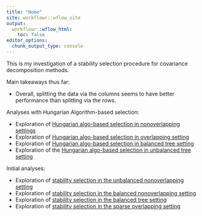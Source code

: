 ```yaml
---
title: "Home"
site: workflowr::wflow_site
output:
  workflowr::wflow_html:
    toc: false
editor_options:
  chunk_output_type: console
---
```


This is my investigation of a stability selection procedure for covariance decomposition methods.

Main takeaways thus far:  
  
* Overall, splitting the data via the columns seems to have better performance than splitting via the rows. 

Analyses with Hungarian Algorithm-based selection:  

* Exploration of [Hungarian algo-based selection in nonoverlapping settings](assignment_based_stability_selection.html)   
* Exploration of [Hungarian algo-based selection in overlapping setting](assignment_based_selection_overlap_setting.html) 
* Exploration of [Hungarian algo-based selection in balanced tree setting](assignment_based_selection_baltree_setting.html)  
* Exploration of the [Hungarian algo-based selection in unbalanced tree setting](assignment_based_selection_unbaltree_setting.html)   

Initial analyses:  
   
* Exploration of [stability selection in the unbalanced nonoverlapping setting](unbal_nonoverlap_setting.html) 
* Exploration of [stability selection in the balanced nonoverlapping setting](bal_nonoverlap_setting.html) 
* Exploration of [stability selection in the balanced tree setting](baltree_setting.html) 
* Exploration of [stability selection in the sparse overlapping setting](sparse_overlap_setting.html)  
